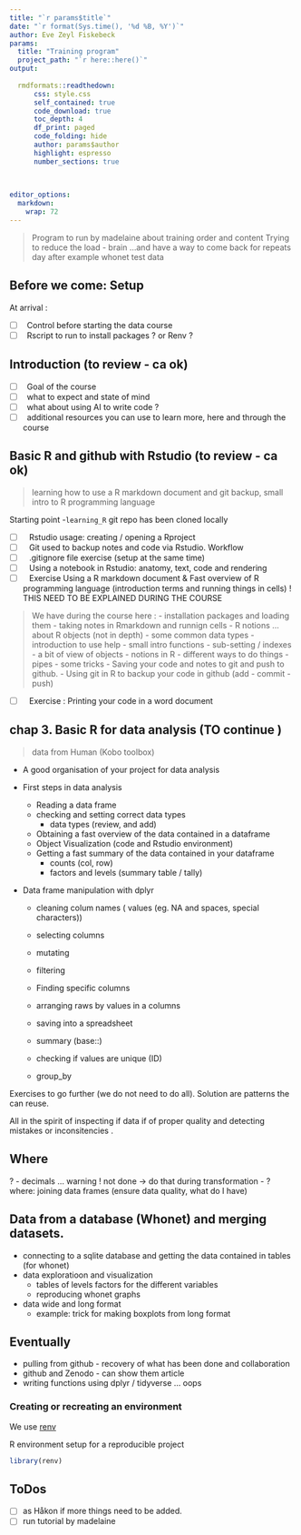 ---
title: "`r params$title`"
date: "`r format(Sys.time(), '%d %B, %Y')`"
author: Eve Zeyl Fiskebeck
params:
  title: "Training program" 
  project_path: "`r here::here()`"
output: 
  
  rmdformats::readthedown:
      css: style.css
      self_contained: true
      code_download: true
      toc_depth: 4
      df_print: paged
      code_folding: hide
      author: params$author
      highlight: espresso
      number_sections: true
      

  
editor_options: 
  markdown: 
    wrap: 72
---

> Program to run by madelaine about training order and content Trying to
> reduce the load - brain ...and have a way to come back for repeats day
> after example whonet test data

## Before we come: Setup

At arrival :

-   [ ]  Control before starting the data course
-   [ ]  Rscript to run to install packages ? or Renv ? 

## Introduction (to review - ca ok)

-   [ ]  Goal of the course
-   [ ]  what to expect and state of mind
-   [ ]  what about using AI to write code ?
-   [ ]  additional resources you can use to learn more, here and
    through the course

## Basic R and github with Rstudio (to review - ca ok)
 
 > learning how to use a R markdown document and git backup, small intro to R programming language

Starting point -`learning_R` git repo has been cloned locally

-   [ ]   Rstudio usage: creating / opening a Rproject
-   [ ]   Git used to backup notes and code via Rstudio. Workflow
-   [ ]   .gitignore file exercise (setup at the same time)
-   [ ]   Using a notebook in Rstudio: anatomy, text, code and rendering
-   [ ]   Exercise Using a R markdown document & Fast overview of R programming language (introduction terms and running things in cells) ! THIS NEED TO BE EXPLAINED DURING THE COURSE 

> We have during the course here : 
- installation packages and loading them
- taking notes in Rmarkdown and runnign cells
- R notions ...about R objects (not in depth)
  -   some common data types
  -   introduction to use help
  -   small intro functions
  -   sub-setting / indexes
  -   a bit of view of objects
  -   notions in R - different ways to do things
  -   pipes 
  -   some tricks 
  -   Saving your code and notes to git and push to github.
- Using git in R to backup your code in github (add - commit - push)
  
-   [ ]   Exercise : Printing your code in a word document


## chap 3. Basic R for data analysis (TO continue )

> data from Human (Kobo toolbox)

-   A good organisation of your project for data analysis

-   First steps in data analysis

    -   Reading a data frame
    -   checking and setting correct data types
        -   data types (review, and add)
    -   Obtaining a fast overview of the data contained in a dataframe
    -   Object Visualization (code and Rstudio environment)
    -   Getting a fast summary of the data contained in your dataframe
        -   counts (col, row)
        -   factors and levels (summary table / tally)

-   Data frame manipulation with dplyr

    -   cleaning colum names ( values (eg. NA and spaces, special characters))
    -   selecting columns
    -   mutating
    -   filtering
    -   Finding specific columns
    -   arranging raws by values in a columns  
    -   saving into a spreadsheet 
    -   summary (base::)
    -   checking if values are unique (ID)
    
    
    -   group_by


      
Exercises to go further (we do not need to do all). Solution are patterns the can reuse.   
    
All in the spirit of inspecting if data if of proper quality and detecting 
mistakes or inconsitencies . 
    

## Where

? - decimals ... warning ! not done -\> do that during transformation -
? where: joining data frames (ensure data quality, what do I have)


## Data from a database (Whonet) and merging datasets. 

-   connecting to a sqlite database and getting the data contained in
    tables (for whonet)
-   data exploratioon and visualization
    -   tables of levels factors for the different variables
    -   reproducing whonet graphs
-   data wide and long format
    -   example: trick for making boxplots from long format

## Eventually

-   pulling from github - recovery of what has been done and
    collaboration
-   github and Zenodo - can show them article
-   writing functions using dplyr / tidyverse ... oops

### Creating or recreating an environment

We use [renv](https://rstudio.github.io/renv/articles/renv.html)

R environment setup for a reproducible project

```{r renv setup}
library(renv)
```

## ToDos 

 - [ ]  as Håkon if more things need to be added.
 - [ ] run tutorial by madelaine 


